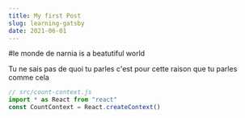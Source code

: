 ```yaml
---
title: My first Post
slug: learning-gatsby
date: 2021-06-01
---
```


#le monde de narnia is a beatutiful world

Tu ne sais pas de quoi tu parles c'est pour cette raison que tu parles comme cela

```javascript
// src/count-context.js
import * as React from "react"
const CountContext = React.createContext()
```
